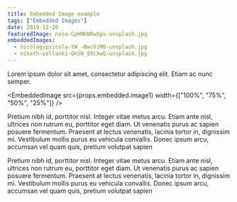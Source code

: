 ```yaml
---
title: Embedded Image example
tags: ["Embedded Images"]
date: 2019-12-20
featuredImage: nasa-CpHNKNRwXps-unsplash.jpg
embeddedImages:
  - nicolagypsicola-tW_-BwcVzM0-unsplash.jpg
  - niketh-vellanki-QkSN_8XcXwQ-unsplash.jpg
---
```


Lorem ipsum dolor sit amet, consectetur adipiscing elit. Etiam ac nunc semper.

<EmbeddedImage
  src={props.embedded.image1}
  width={["100%", "75%", "50%", "25%"]}
/>

Pretium nibh id, porttitor nisl. Integer vitae metus arcu. Etiam ante nisl, ultrices non rutrum eu, porttitor eget diam. Ut venenatis purus ac sapien posuere fermentum. Praesent at lectus venenatis, lacinia tortor in, dignissim mi. Vestibulum mollis purus eu vehicula convallis. Donec ipsum arcu, accumsan vel quam quis, pretium volutpat sapien

<EmbeddedImage
  src={props.embedded.image2}
  width="100%"
  justifyContent="center"
/>

Pretium nibh id, porttitor nisl. Integer vitae metus arcu. Etiam ante nisl, ultrices non rutrum eu, porttitor eget diam. Ut venenatis purus ac sapien posuere fermentum. Praesent at lectus venenatis, lacinia tortor in, dignissim mi. Vestibulum mollis purus eu vehicula convallis. Donec ipsum arcu, accumsan vel quam quis, pretium volutpat sapien

